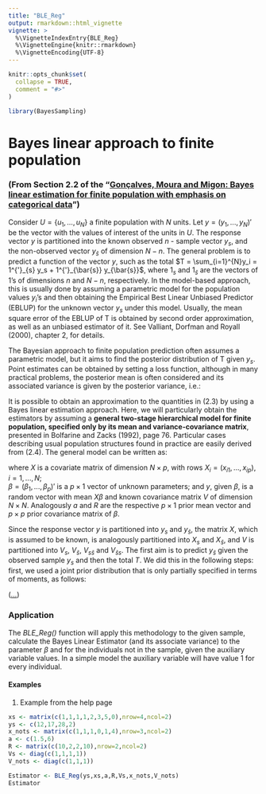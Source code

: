 ---
title: "BLE_Reg"
output: rmarkdown::html_vignette
vignette: >
  %\VignetteIndexEntry{BLE_Reg}
  %\VignetteEngine{knitr::rmarkdown}
  %\VignetteEncoding{UTF-8}
---

```{r, include = FALSE}
knitr::opts_chunk$set(
  collapse = TRUE,
  comment = "#>"
)
```

```{r setup}
library(BayesSampling)
```

# Bayes linear approach to finite population  

### (From Section 2.2 of the "[Gonçalves, Moura and Migon: Bayes linear estimation for finite population with emphasis on categorical data](https://www150.statcan.gc.ca/n1/en/catalogue/12-001-X201400111886)") 

Consider $U = \{u_1, ..., u_N \}$ a finite population with $N$ units. Let $y = (y_1,..., y_N)'$ be the vector with 
the values of interest of the units in $U$. The response vector $y$ is  partitioned into the known observed $n$ - sample vector $y_s$, and the non-observed vector $y_{\bar{s}}$ of dimension $N - n$. The general problem is to predict a function of the vector $y$, such as the total $T = \sum_{i=1}^{N}y_i = 1^{'}_{s} y_s + 1^{'}_{\bar{s}} y_{\bar{s}}$, where $1_s$ and $1_{\bar{s}}$ are the vectors of 1's of dimensions $n$ and $N - n$, respectively. In the model-based approach, this is usually done by assuming a parametric model for the population values $y_i$’s and then obtaining the Empirical Best Linear Unbiased Predictor (EBLUP) for the unknown vector $y_s$ under this model. Usually, the mean square error of the EBLUP of T is obtained by second order approximation, as well as an unbiased estimator of it. See Valliant, Dorfman and Royall (2000), chapter 2, for details.  \par

The Bayesian approach to finite population prediction often assumes a parametric model, but it aims to find the posterior distribution of T given $y_s$. Point estimates can be obtained by setting a loss function, although in many practical problems, the posterior mean is often considered and its associated variance is given by the posterior variance, i.e.:   

\begin{equation}
\tag{2.3}

E(T | y_s) = 1^{'}_s y_s + 1^{'}_{\bar{s}} E(y_{\bar{s}} | y_s)   \hspace{0.7cm} \text{and} \hspace{0.7cm}
	V(T | y_s) = 1^{'}_{\bar{s}} V(y_{\bar{s}} | y_s) 1_{\bar{s}}

\end{equation}
  
It is possible to obtain an approximation to the quantities in (2.3) by using a Bayes linear estimation approach. Here, we will particularly obtain the estimators by assuming a __general two-stage hierarchical model for finite population, specified only by its mean and variance-covariance matrix__, presented in Bolfarine and Zacks (1992), page 76. Particular cases describing usual population structures found in practice are easily derived from (2.4). The general model can be written as:    

\begin{equation}
\tag{2.4}

Y \hspace{0.1cm} | \hspace{0.1cm} \beta \sim [X \beta, V] 
\hspace{0.7cm} \text{and} \hspace{0.7cm}
\beta \sim [a,R]

\end{equation}

where $X$ is a covariate matrix of dimension $N \times p$, with rows $X_i = (x_{i1}, ..., x_{ip})$, $i = 1, ..., N$;  
$\beta = (\beta_1, ..., \beta_p)'$ is a $p \times 1$ vector of unknown parameters; and $y$, given $\beta$, is a random vector with mean $X\beta$ and known covariance matrix $V$ of dimension $N \times N$. Analogously $a$ and $R$ are the respective $p \times 1$ prior mean vector and $p \times p$ prior covariance matrix of $\beta$.  

Since the response vector $y$ is partitioned into $y_s$ and $y_\bar{s}$, the matrix $X$, which is assumed to be known, is analogously partitioned into $X_s$ and $X_\bar{s}$, and $V$ is partitioned into $V_s$, $V_\bar{s}$, $V_{s \bar{s}}$ and $V_{\bar{s} s}$. The first aim is to predict $y_\bar{s}$ given the observed sample $y_s$ and then the total $T$. We did this in the following steps: first, we used a joint prior distribution that is only partially specified in terms of moments, as follows:

\begin{equation}

\begin{pmatrix}
	y_{\bar{s}}\\
	y_s
	\end{pmatrix}  \Big| \beta \hspace{0.1cm} \sim \hspace{0.1cm} \begin{bmatrix}
	\begin{pmatrix}
	X_{\bar{s}} \beta\\
	X_s \beta
	\end{pmatrix},\begin{pmatrix}
	V_{\bar{s}} & V_{\bar{s} s}\\
	V_{s \bar{s}} & V_s
	\end{pmatrix}
	\end{bmatrix}

\end{equation}

  
([...](https://www150.statcan.gc.ca/n1/en/catalogue/12-001-X201400111886))


### Application

The _BLE_Reg()_ function will apply this methodology to the given sample, calculate the Bayes Linear Estimator (and its associate variance) to the parameter $\beta$ and for the individuals not in the sample, given the auxiliary variable values. In a simple model the auxiliary variable will have value $1$ for every individual. 




#### Examples

1. Example from the help page

```{r ex 1}
xs <- matrix(c(1,1,1,1,2,3,5,0),nrow=4,ncol=2)
ys <- c(12,17,28,2)
x_nots <- matrix(c(1,1,1,0,1,4),nrow=3,ncol=2)
a <- c(1.5,6)
R <- matrix(c(10,2,2,10),nrow=2,ncol=2)
Vs <- diag(c(1,1,1,1))
V_nots <- diag(c(1,1,1))

Estimator <- BLE_Reg(ys,xs,a,R,Vs,x_nots,V_nots)
Estimator
```


